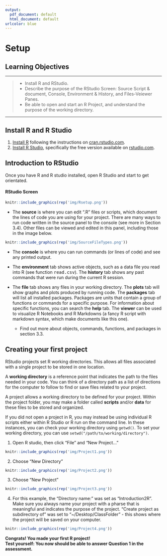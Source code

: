 ```yaml
---
output:
  pdf_document: default
  html_document: default
urlcolor: blue
---
```

  
# Setup   

## Learning Objectives    
  
------------

> 
> * Install R and RStudio.      
> * Describe the purpose of the RStudio Screen: Source Script & document, 
> Console, Environment & History, and Files-Veiewer Panes.  
> * Be able to open and start an R
>   Project, and understand the purpose of the working directory.

------------

## Install R and R Studio

1.  [Install R](https://cran.rstudio.com/) following the instructions on [cran.rstudio.com](https://cran.rstudio.com/).\
2.  [Install R Studio](https://rstudio.com/products/rstudio/download/#download), specifically the free version available on [rstudio.com](https://rstudio.com/products/rstudio/download/#download).

  
## Introduction to RStudio   
Once you have R and R studio installed, open R Studio and start to get orientated.  
  
#### RStudio Screen  {.unnumbered}  

```r
knitr::include_graphics(rep('img/Rsetup.png'))
```

-   The **source** is where you can edit ".R" files or scripts, which document the lines of code you are using for your project. There are many ways to run code written in the source panel to the console (see more in Section 3.4). Other files can be viewed and edited in this panel, including those in the image below.   
```r
knitr::include_graphics(rep('img/SourceFileTypes.png'))
```

-   The **console** is where you can run commands (or lines of code) and see any printed output.

-   The **environment** tab shows active objects, such as a data file you read into R (see function <kbd>read.csv</kbd>). The **history** tab shows any past commands that were run during the current R session.

-   The **file** tab shows any files in your working directory. The **plots** tab will show graphs and plots produced by running code. The **packages** tab will list all installed packages. Packages are units that contain a group  of functions or commands for a specific purpose. For information about specific functions, you can search the **help** tab. The **viewer** can be used to visualize R Notebooks and R Markdowns (a fancy R script with markdown syntax, which make documents like this one).
    -  Find out more about objects, commands, functions, and packages in section 3.3.

## Creating your first project  
RStudio projects set R working directories. This allows all files associated with a single project to be stored in one location.

A **working directory** is a reference point that indicates the path to the files needed in your code. You can think of a directory path as a list of directions for the computer to follow to find or save files related to your project. 

A project allows a working directory to be defined for your project. Within the project folder, you may make a folder called **scripts** and/or **data** for these files to be stored and organized.   

If you did not open a project in R, you may instead be using individual R scripts either within R Studio or R run on the command line. In these instances, you can check your working directory using `getwd()`. To set your working directory, you can use `setwd("/path/to/working/directory")`.   
 
  
1.  Open R studio, then click "File" and "New Project..."  
```r
knitr::include_graphics(rep('img/Project1.png'))
```
  
  
2.  Choose "New Directory"  
```r
knitr::include_graphics(rep('img/Project2.png'))
```
  
  
3.  Choose "New Project"  
```r
knitr::include_graphics(rep('img/Project3.png'))
```
  
  
4.  For this example, the "Directory name:" was set as "Introduction2R". Make sure you always name your project with a pharse that is meaningful and indicates the purpose of the project. "Create project as subdirectory of" was set to "\~/Desktop/ClassFolder" - this shows where the project will be saved on your computer.   
```r
knitr::include_graphics(rep('img/Project4.png'))
```
   
   
**Congrats! You made your first R project!**   
**Test yourself: You now should be able to answer Question 1 in the assessment.**   

 
 